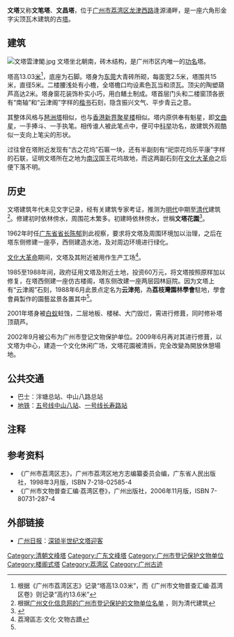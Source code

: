 {{文物保护单位
| 级别 = 市县级
| 省名 = 广东省
| 市/县名 = 广州市
| 图片 = [[File:LaiZiWaanManTaap.jpg|250px]]
| 名称 = 云津阁文塔
| 编号 = 8-15
| 分类 = 古建筑
| 所在 = [[广州市|广州市]]荔湾区龙津西路龙津桥头附近（荔枝湾涌边）
| 时代 = 清
| 登录 = 2015年8月
}}
'''文塔'''又称'''文笔塔'''、'''文昌塔'''，位于[[广州市|广州市]][[荔湾区|荔湾区]][[龙津路|龙津西路]]逢源涌畔，是一座六角形金字尖顶瓦木建筑的古[[塔|塔]]。

== 建筑 ==
[[File:文塔雲津閣.jpg|thumb]]
文塔坐北朝南，砖木结构，是广州市区内唯一的[[功名|功名]]塔。

塔高13.03[[米_(单位)|米]]<ref>根据《广州市荔湾区志》记录“塔高13.03米”，而《广州市文物普查汇编·荔湾区卷》则记录“高约13.6米”</ref>，底座为石脚。塔身为[[东莞|东莞]]大青砖所砌，每面宽2.5米，塔围共15米，直径5米。二楼腰浅处有小檐，全塔檐口均设素色瓦当和须瓦。顶尖的陶塑葫芦高达2米。塔身窗花装饰朴实小巧，用白鳝土制成。塔首层门头和二楼窗顶各嵌有“南轴”和“云津阁”字样的[[楷书|楷书]]石刻，隐含振兴文气、平步青云之意。

其整体风格与[[琶洲塔|琶洲塔]]相似，也与[[香港|香港]][[新界|新界]][[聚星楼|聚星楼]]相似。塔内原供奉有魁星，即[[文曲星|文曲星]]，一手捧斗、一手执笔。相传谁人被此笔点中，便可中[[科举|科举]]功名，故建筑外观酷似一支向上笔尖的形状。

过往曾在塔附近发现有“古之花坞”石匾一块，还有半副刻有“祀崇花坞乐平康”字样的石联，证明文塔所在之地为[[南汉|南汉]]国王花坞故地，而这两副石刻在[[文化大革命|文化大革命]]之后便下落不明。

== 历史 ==
文塔建筑年代未见文字记录，经有关建筑专家考证，推测为[[明代|明代]]中期至[[清代|清代]]建筑<ref>根据[http://www.gzwh.gov.cn/whw/channel/whmc/wwjz/gzdjbhww/index.htm 广州文化信息网的广州市登记保护的文物单位名单] {{webarchive|url=https://web.archive.org/web/20070928042452/http://www.gzwh.gov.cn/whw/channel/whmc/wwjz/gzdjbhww/index.htm |date=2007-09-28 }}，则为清代建筑</ref>。修建初时依林傍水，周围花木繁多。初建時依林傍水，世稱'''文塔花園'''<ref name=":0">{{Cite book|title=荔灣風采|last=|first=|publisher=廣東省人民出版社|year=1998|isbn=7-218-01905-6|location=廣州|pages=426|ignore-isbn-error=true}}</ref>。

1962年时任[[广东省省长|广东省省长]][[陈郁|陈郁]]到此视察，要求将文塔及周围环境加以治理，之后在塔东侧修建一座亭，西侧建造水池，及对周边环境进行绿化。

[[文化大革命|文化大革命]]期间，文塔及其附近被用作生产工场<ref>荔灣區志·文化·文物古蹟</ref>。

1985至1988年间，政府征用文塔及附近土地，投资60万元，将文塔按照原样加以修复，在塔西侧建一座仿古楼阁，塔东侧改建一座两层园林庭院。因为文塔上有“云津阁”石刻，1988年6月此景点定名为'''云津苑'''，為'''荔枝灣園林學會'''駐地，學會會員製作的園藝盆景各置其中<ref name=":0" />。

2001年塔身被[[白蚁|白蚁]]蛀蚀，二层地板、楼梯、大门毁烂，需进行修葺，同时修补塔顶葫芦。

2002年9月被公布为广州市登记文物保护单位。2009年6月再对其进行修葺，以文塔为中心，建造一个文化休闲广场，文塔花園被清拆，完全改變為開放休憩場地。

== 公共交通 ==
* 巴士：泮塘总站、中山八路总站
* [[广州地铁|地铁]]：[[广州地铁五号线|五号线]][[中山八站|中山八站]]、[[广州地铁一号线|一号线]][[长寿路站_(广州)|长寿路站]]

==注释==
{{Reflist}}

== 参考资料 ==
*《广州市荔湾区志》，广州市荔湾区地方志编纂委员会编，广东省人民出版社，1998年3月版，ISBN 7-218-02585-4
*《广州市文物普查汇编·荔湾区卷》，广州出版社，2006年11月版，ISBN 7-80731-287-4

== 外部链接 ==
* [[广州日报|广州日报]]：[https://web.archive.org/web/20110425173549/http://gzdaily.dayoo.com/html/2011-03/31/content_1308570.htm 深锁半世纪文塔迎客]

[[Category:清朝文峰塔|Category:清朝文峰塔]]
[[Category:广东文峰塔|Category:广东文峰塔]]
[[Category:广州市登记保护文物单位|Category:广州市登记保护文物单位]]
[[Category:楼阁式塔|Category:楼阁式塔]]
[[Category:荔湾区|Category:荔湾区]]
[[Category:广州古迹|Category:广州古迹]]